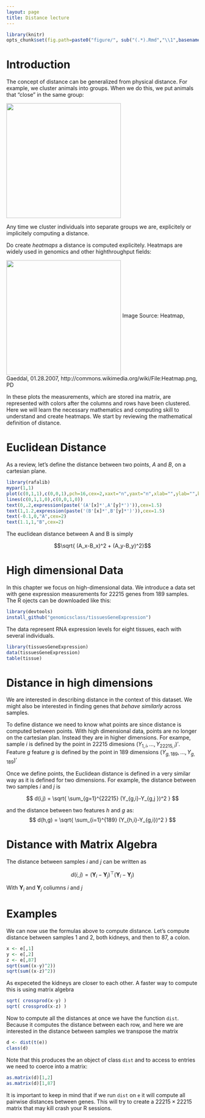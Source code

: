 ```yaml
---
layout: page
title: Distance lecture
---
```


```r
library(knitr)
opts_chunk$set(fig.path=paste0("figure/", sub("(.*).Rmd","\\1",basename(knitr:::knit_concord$get('infile'))), "-"))
```

# Introduction

The concept of distance can be generalized from  physical distance. For example, we cluster animals into groups. When we do this, we put animals that "close" in the same group:

<img src="images/animals.png" align="middle" width=300>

Any time we cluster individuals into separate groups we are, explicitely or implicitely computing a distance. 

Do create _heatmaps_ a distance is computed explicitely. Heatmaps are widely used in genomics and other highthroughput fields:

<img src="images/Heatmap.png" align="middle" width=300>
Image Source: Heatmap, Gaeddal, 01.28.2007, http://commons.wikimedia.org/wiki/File:Heatmap.png, PD

In these plots the measurements, which are stored ina matrix, are represented with colors after the columns and rows have been clustered. Here we will learn the necessary mathematics and computing skill to understand and create heatmaps. We start by reviewing the mathematical definition of distance. 


# Euclidean Distance

As a review, let's define the distance between two points, $A$ and $B$, on a cartesian plane.

```r
library(rafalib)
mypar(1,1)
plot(c(0,1,1),c(0,0,1),pch=16,cex=2,xaxt="n",yaxt="n",xlab="",ylab="",bty="n",xlim=c(-0.25,1.25),ylim=c(-0.25,1.25))
lines(c(0,1,1,0),c(0,0,1,0))
text(0,.2,expression(paste('(A'[x]*',A'[y]*')')),cex=1.5)
text(1,1.2,expression(paste('(B'[x]*',B'[y]*')')),cex=1.5)
text(-0.1,0,"A",cex=2)
text(1.1,1,"B",cex=2)
```

The euclidean distance between A and B is simply

$$\sqrt{ (A_x-B_x)^2 + (A_y-B_y)^2}$$

# High dimensional Data

In this chapter we focus on high-dimensional data. We introduce a data set with gene expression measurements for 22215 genes from 189 samples. The R ojects can be downloaded like this:

```r
library(devtools)
install_github("genomicsclass/tissuesGeneExpression")
```

The data represent RNA expression levels for eight tissues, each with several individuals.

```r
library(tissuesGeneExpression)
data(tissuesGeneExpression)
table(tissue)
```

# Distance in high dimensions

We are interested in describing distance in the context of this dataset. We might also be interested in finding genes that _behave similarly_ across samples.

To define distance we need to know what points are since distance is computed between points. With high dimensional data, points are no longer on the cartesian plan. Instead they are in higher dimensions. For exampe, sample $i$ is defined by the point in 22215 dimesions $(Y_{1,i},\dots,Y_{22215,i})'$. Feature $g$ feature $g$ is defined by the point in 189 dimensions $(Y_{g,189},\dots,Y_{g,189})'$

Once we define points, the Euclidean distance is defined in a very similar way as it is defined for two dimensions. For example, the  distance between two samples $i$ and $j$ is

$$
d(i,j) = \sqrt{ \sum_{g=1}^{22215} (Y_{g,i}-Y_{g,j })^2 }
$$

and the distance between two features $h$ and $g$ as:
$$
d(h,g) = \sqrt{ \sum_{i=1}^{189} (Y_{h,i}-Y_{g,i})^2 }
$$


# Distance with Matrix Algebra

The distance between samples $i$ and $j$ can be written as


$$ d(i,j) = (\mathbf{Y}_i - \mathbf{Y}_j)^\top(\mathbf{Y}_i - \mathbf{Y}_j)$$

With $\mathbf{Y}_i$ and $\mathbf{Y}_j$ coliumns $i$ and $j$


# Examples

We can now use the formulas above to compute distance. Let's compute distance between samples 1 and 2, both kidneys, and then to 87, a colon.

```r
x <- e[,1]
y <- e[,2]
z <- e[,87]
sqrt(sum((x-y)^2))
sqrt(sum((x-z)^2))
```

As expeceted the kidneys are closer to each other. A faster way to compute this is using matrix algebra

```r
sqrt( crossprod(x-y) )
sqrt( crossprod(x-z) )
```

Now to compute all the distances at once we have the function `dist`. Because it computes the distance between each row, and here we are interested in the distance between samples we transpose the matrix

```r
d <- dist(t(e))
class(d)
```

Note that this produces the an object of class `dist` and to access to entries we need to coerce into a matrix:

```r
as.matrix(d)[1,2]
as.matrix(d)[1,87]
```

It is important to keep in mind that if we run `dist` on `e` it will compute all pairwise distances between genes. This will try to create a $22215 \times 22215$ matrix that may kill crash your R sessions.


